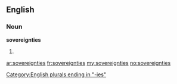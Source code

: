 ==English==

===Noun===
'''sovereignties'''

# {{plural of|[[sovereignty]]}}

[[Category:English plurals ending in "-ies"]]

[[ar:sovereignties]]
[[fr:sovereignties]]
[[my:sovereignties]]
[[no:sovereignties]]